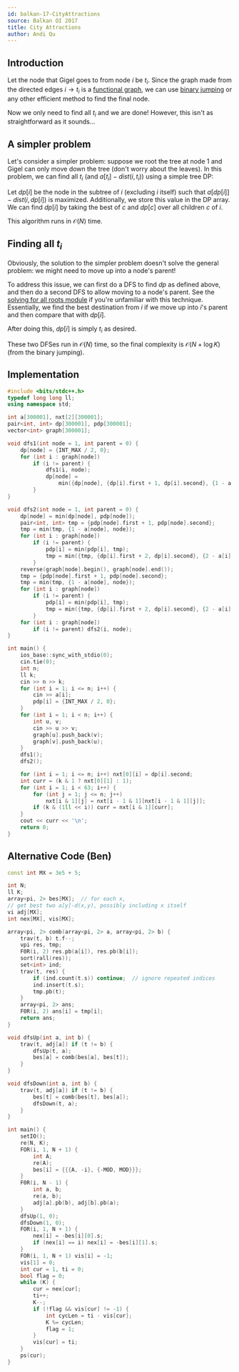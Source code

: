 ```yaml
---
id: balkan-17-CityAttractions
source: Balkan OI 2017
title: City Attractions
author: Andi Qu
---
```


## Introduction

Let the node that Gigel goes to from node $i$ be $t_i$. Since the graph made
from the directed edges $i \rightarrow t_i$ is a
[functional graph](/silver/func-graphs), we can use
[binary jumping](/plat/bin-jump) or any other efficient method to find the final
node.

Now we only need to find all $t_i$ and we are done! However, this isn't as
straightforward as it sounds...

## A simpler problem

Let's consider a simpler problem: suppose we root the tree at node $1$ and Gigel
can only move down the tree (don't worry about the leaves). In this problem, we
can find all $t_i$ (and $a[t_i] - dist(i, t_i)$) using a simple tree DP:

Let $dp[i]$ be the node in the subtree of $i$ (excluding $i$ itself) such that
$a[dp[i]] - dist(i, dp[i])$ is maximized. Additionally, we store this value in
the DP array. We can find $dp[i]$ by taking the best of $c$ and $dp[c]$ over all
children $c$ of $i$.

This algorithm runs in $\mathcal{O}(N)$ time.

## Finding all $t_i$

Obviously, the solution to the simpler problem doesn't solve the general
problem: we might need to move up into a node's parent!

To address this issue, we can first do a DFS to find $dp$ as defined above, and
then do a second DFS to allow moving to a node's parent. See the
[solving for all roots module](/gold/all-roots) if you're unfamiliar with this
technique. Essentially, we find the best destination from $i$ if we move up into
$i$'s parent and then compare that with $dp[i]$.

After doing this, $dp[i]$ is simply $t_i$ as desired.

These two DFSes run in $\mathcal{O}(N)$ time, so the final complexity is
$\mathcal{O}(N + \log K)$ (from the binary jumping).

## Implementation

```cpp
#include <bits/stdc++.h>
typedef long long ll;
using namespace std;

int a[300001], nxt[2][300001];
pair<int, int> dp[300001], pdp[300001];
vector<int> graph[300001];

void dfs1(int node = 1, int parent = 0) {
	dp[node] = {INT_MAX / 2, 0};
	for (int i : graph[node])
		if (i != parent) {
			dfs1(i, node);
			dp[node] =
			    min({dp[node], {dp[i].first + 1, dp[i].second}, {1 - a[i], i}});
		}
}

void dfs2(int node = 1, int parent = 0) {
	dp[node] = min(dp[node], pdp[node]);
	pair<int, int> tmp = {pdp[node].first + 1, pdp[node].second};
	tmp = min(tmp, {1 - a[node], node});
	for (int i : graph[node])
		if (i != parent) {
			pdp[i] = min(pdp[i], tmp);
			tmp = min({tmp, {dp[i].first + 2, dp[i].second}, {2 - a[i], i}});
		}
	reverse(graph[node].begin(), graph[node].end());
	tmp = {pdp[node].first + 1, pdp[node].second};
	tmp = min(tmp, {1 - a[node], node});
	for (int i : graph[node])
		if (i != parent) {
			pdp[i] = min(pdp[i], tmp);
			tmp = min({tmp, {dp[i].first + 2, dp[i].second}, {2 - a[i], i}});
		}
	for (int i : graph[node])
		if (i != parent) dfs2(i, node);
}

int main() {
	ios_base::sync_with_stdio(0);
	cin.tie(0);
	int n;
	ll k;
	cin >> n >> k;
	for (int i = 1; i <= n; i++) {
		cin >> a[i];
		pdp[i] = {INT_MAX / 2, 0};
	}
	for (int i = 1; i < n; i++) {
		int u, v;
		cin >> u >> v;
		graph[u].push_back(v);
		graph[v].push_back(u);
	}
	dfs1();
	dfs2();

	for (int i = 1; i <= n; i++) nxt[0][i] = dp[i].second;
	int curr = (k & 1 ? nxt[0][1] : 1);
	for (int i = 1; i < 63; i++) {
		for (int j = 1; j <= n; j++)
			nxt[i & 1][j] = nxt[i - 1 & 1][nxt[i - 1 & 1][j]];
		if (k & (1ll << i)) curr = nxt[i & 1][curr];
	}
	cout << curr << '\n';
	return 0;
}
```

## Alternative Code (Ben)

```cpp
const int MX = 3e5 + 5;

int N;
ll K;
array<pi, 2> bes[MX];  // for each x,
// get best two a[y]-d(x,y), possibly including x itself
vi adj[MX];
int nex[MX], vis[MX];

array<pi, 2> comb(array<pi, 2> a, array<pi, 2> b) {
	trav(t, b) t.f--;
	vpi res, tmp;
	F0R(i, 2) res.pb(a[i]), res.pb(b[i]);
	sort(rall(res));
	set<int> ind;
	trav(t, res) {
		if (ind.count(t.s)) continue;  // ignore repeated indices
		ind.insert(t.s);
		tmp.pb(t);
	}
	array<pi, 2> ans;
	F0R(i, 2) ans[i] = tmp[i];
	return ans;
}

void dfsUp(int a, int b) {
	trav(t, adj[a]) if (t != b) {
		dfsUp(t, a);
		bes[a] = comb(bes[a], bes[t]);
	}
}

void dfsDown(int a, int b) {
	trav(t, adj[a]) if (t != b) {
		bes[t] = comb(bes[t], bes[a]);
		dfsDown(t, a);
	}
}

int main() {
	setIO();
	re(N, K);
	FOR(i, 1, N + 1) {
		int A;
		re(A);
		bes[i] = {{{A, -i}, {-MOD, MOD}}};
	}
	F0R(i, N - 1) {
		int a, b;
		re(a, b);
		adj[a].pb(b), adj[b].pb(a);
	}
	dfsUp(1, 0);
	dfsDown(1, 0);
	FOR(i, 1, N + 1) {
		nex[i] = -bes[i][0].s;
		if (nex[i] == i) nex[i] = -bes[i][1].s;
	}
	FOR(i, 1, N + 1) vis[i] = -1;
	vis[1] = 0;
	int cur = 1, ti = 0;
	bool flag = 0;
	while (K) {
		cur = nex[cur];
		ti++;
		K--;
		if (!flag && vis[cur] != -1) {
			int cycLen = ti - vis[cur];
			K %= cycLen;
			flag = 1;
		}
		vis[cur] = ti;
	}
	ps(cur);
}
```
